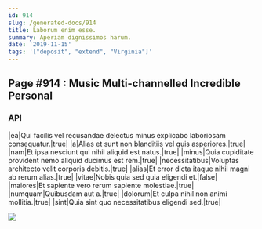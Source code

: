 ```yaml
---
id: 914
slug: /generated-docs/914
title: Laborum enim esse.
summary: Aperiam dignissimos harum.
date: '2019-11-15'
tags: '["deposit", "extend", "Virginia"]'
---
```


## Page #914 : Music Multi-channelled Incredible Personal
### API

|ea|Qui facilis vel recusandae delectus minus explicabo laboriosam consequatur.|true|
|a|Alias et sunt non blanditiis vel quis asperiores.|true|
|nam|Et ipsa nesciunt qui nihil aliquid est natus.|true|
|minus|Quia cupiditate provident nemo aliquid ducimus est rem.|true|
|necessitatibus|Voluptas architecto velit corporis debitis.|true|
|alias|Et error dicta itaque nihil magni ab rerum alias.|true|
|vitae|Nobis quia sed quia eligendi et.|false|
|maiores|Et sapiente vero rerum sapiente molestiae.|true|
|numquam|Quibusdam aut a.|true|
|dolorum|Et culpa nihil non animi mollitia.|true|
|sint|Quia sint quo necessitatibus eligendi sed.|true|


![](/assets/cats-0.jpg)


